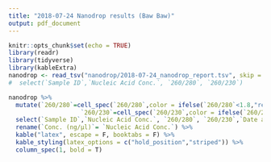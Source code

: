 ```yaml
---
title: "2018-07-24 Nanodrop results (Baw Baw)"
output: pdf_document
---
```


```r
knitr::opts_chunk$set(echo = TRUE)
library(readr)
library(tidyverse)
library(kableExtra)
nanodrop <- read_tsv("nanodrop/2018-07-24_nanodrop_report.tsv", skip = 1,col_names = c("#","Sample ID","User name","Date and Time","Nucleic Acid Conc.","Unit","A260","A280","260/280","260/230",	"Sample Type","Factor"))# %>% 
#  select(`Sample ID`,`Nucleic Acid Conc.`, `260/280`, `260/230`)
```


```r
nanodrop %>%
  mutate(`260/280`=cell_spec(`260/280`,color = ifelse(`260/280`<1.8,"red","black")),
                    `260/230`=cell_spec(`260/230`,color = ifelse(`260/230`<1.8,"red","black")))  %>%
  select(`Sample ID`,`Nucleic Acid Conc.`, `260/280`, `260/230`,`Date and Time`,`Sample Type`) %>%
  rename(`Conc. (ng/µl)`= `Nucleic Acid Conc.`) %>%
  kable("latex", escape = F, booktabs = F) %>%
  kable_styling(latex_options = c("hold_position","striped")) %>% 
  column_spec(1, bold = T)
```

